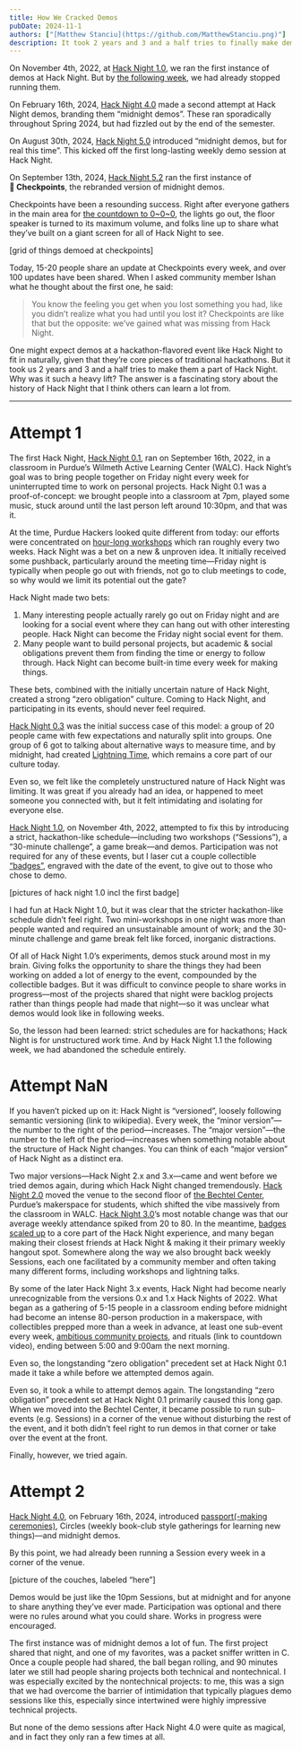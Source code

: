 ```yaml
---
title: How We Cracked Demos
pubDate: 2024-11-1
authors: ["[Matthew Stanciu](https://github.com/MatthewStanciu.png)"]
description: It took 2 years and 3 and a half tries to finally make demos a part of Hack Night. The story of made it such a heavy lift is the story of how Hack Night scaled up beyond our wildest dreams.
---
```


On November 4th, 2022, at [Hack Night 1.0](https://events.purduehackers.com/hack-night-10), we ran the first instance of demos at Hack Night. But by [the following week](https://events.purduehackers.com/hack-night-11), we had already stopped running them.

On February 16th, 2024, [Hack Night 4.0](https://events.purduehackers.com/hack-night-40) made a second attempt at Hack Night demos, branding them “midnight demos”. These ran sporadically throughout Spring 2024, but had fizzled out by the end of the semester.

On August 30th, 2024, [Hack Night 5.0](https://events.purduehackers.com/hack-night-50) introduced “midnight demos, but for real this time”. This kicked off the first long-lasting weekly demo session at Hack Night.

On September 13th, 2024, [Hack Night 5.2](https://events.purduehackers.com/hack-night-52) ran the first instance of **🏁&nbsp;Checkpoints**, the rebranded version of midnight demos.

Checkpoints have been a resounding success. Right after everyone gathers in the main area for [the countdown to 0\~0\~0](https://youtu.be/i6dzI7AhH40?si=Cb3uobpelj93n7dr), the lights go out, the floor speaker is turned to its maximum volume, and folks line up to share what they’ve built on a giant screen for all of Hack Night to see.

[grid of things demoed at checkpoints]

Today, 15-20 people share an update at Checkpoints every week, and over 100 updates have been shared. When I asked community member Ishan what he thought about the first one, he said:

> You know the feeling you get when you lost something you had, like you didn’t realize what you had until you lost it? Checkpoints are like that but the opposite: we’ve gained what was missing from Hack Night.

One might expect demos at a hackathon-flavored event like Hack Night to fit in naturally, given that they’re core pieces of traditional hackathons. But it took us 2 years and 3 and a half tries to make them a part of Hack Night. Why was it such a heavy lift? The answer is a fascinating story about the history of Hack Night that I think others can learn a lot from.

---

# Attempt 1

The first Hack Night, [Hack Night 0.1](https://events.purduehackers.com/hack-night-01), ran on September 16th, 2022, in a classroom in Purdue’s Wilmeth Active Learning Center (WALC). Hack Night’s goal was to bring people together on Friday night every week for uninterrupted time to work on personal projects. Hack Night 0.1 was a proof-of-concept: we brought people into a classroom at 7pm, played some music, stuck around until the last person left around 10:30pm, and that was it.

At the time, Purdue Hackers looked quite different from today: our efforts were concentrated on [hour-long workshops](https://events.purduehackers.com/sound-galaxy-2022) which ran roughly every two weeks. Hack Night was a bet on a new & unproven idea. It initially received some pushback, particularly around the meeting time—Friday night is typically when people go out with friends, not go to club meetings to code, so why would we limit its potential out the gate?

Hack Night made two bets:

1. Many interesting people actually rarely go out on Friday night and are looking for a social event where they can hang out with other interesting people. Hack Night can become the Friday night social event for them.
2. Many people want to build personal projects, but academic & social obligations prevent them from finding the time or energy to follow through. Hack Night can become built-in time every week for making things.

These bets, combined with the initially uncertain nature of Hack Night, created a strong “zero obligation” culture. Coming to Hack Night, and participating in its events, should never feel required.

[Hack Night 0.3](https://events.purduehackers.com/hack-night-03) was the initial success case of this model: a group of 20 people came with few expectations and naturally split into groups. One group of 6 got to talking about alternative ways to measure time, and by midnight, had created [Lightning Time](https://blog.purduehackers.com/posts/lightning-time), which remains a core part of our culture today.

Even so, we felt like the completely unstructured nature of Hack Night was limiting. It was great if you already had an idea, or happened to meet someone you connected with, but it felt intimidating and isolating for everyone else.

[Hack Night 1.0](https://blog.purduehackers.com/posts/hack-night-1point0), on November 4th, 2022, attempted to fix this by introducing a strict, hackathon-like schedule—including two workshops (“Sessions”), a “30-minute challenge”, a game break—and demos. Participation was not required for any of these events, but I laser cut a couple collectible [“badges”](https://blog.purduehackers.com/posts/the-best-badge), engraved with the date of the event, to give out to those who chose to demo.

[pictures of hack night 1.0 incl the first badge]

I had fun at Hack Night 1.0, but it was clear that the stricter hackathon-like schedule didn’t feel right. Two mini-workshops in one night was more than people wanted and required an unsustainable amount of work; and the 30-minute challenge and game break felt like forced, inorganic distractions.

Of all of Hack Night 1.0’s experiments, demos stuck around most in my brain. Giving folks the opportunity to share the things they had been working on added a lot of energy to the event, compounded by the collectible badges. But it was difficult to convince people to share works in progress—most of the projects shared that night were backlog projects rather than things people had made that night—so it was unclear what demos would look like in following weeks.

So, the lesson had been learned: strict schedules are for hackathons; Hack Night is for unstructured work time. And by Hack Night 1.1 the following week, we had abandoned the schedule entirely.

# Attempt NaN

If you haven’t picked up on it: Hack Night is “versioned”, loosely following semantic versioning (link to wikipedia). Every week, the “minor version”—the number to the right of the period—increases. The “major version”—the number to the left of the period—increases when something notable about the structure of Hack Night changes. You can think of each “major version” of Hack Night as a distinct era.

Two major versions—Hack Night 2.x and 3.x—came and went before we tried demos again, during which Hack Night changed tremendously. [Hack Night 2.0](https://blog.purduehackers.com/posts/hack-night-2.0) moved the venue to the second floor of [the Bechtel Center](https://purdue.edu/bidc), Purdue’s makerspace for students, which shifted the vibe massively from the classroom in WALC. [Hack Night 3.0](https://events.purduehackers.com/hack-night-30)’s most notable change was that our average weekly attendance spiked from 20 to 80. In the meantime, [badges scaled up](https://blog.purduehackers.com/posts/the-best-badge) to a core part of the Hack Night experience, and many began making their closest friends at Hack Night & making it their primary weekly hangout spot. Somewhere along the way we also brought back weekly Sessions, each one facilitated by a community member and often taking many different forms, including workshops and lightning talks.

By some of the later Hack Night 3.x events, Hack Night had become nearly unrecognizable from the versions 0.x and 1.x Hack Nights of 2022. What began as a gathering of 5-15 people in a classroom ending before midnight had become an intense 80-person production in a makerspace, with collectibles prepped more than a week in advance, at least one sub-event every week, [ambitious community projects](https://blog.purduehackers.com/posts/sign), and rituals (link to countdown video), ending between 5:00 and 9:00am the next morning.

Even so, the longstanding “zero obligation” precedent set at Hack Night 0.1 made it take a while before we attempted demos again.

Even so, it took a while to attempt demos again. The longstanding “zero obligation” precedent set at Hack Night 0.1 primarily caused this long gap. When we moved into the Bechtel Center, it became possible to run sub-events (e.g. Sessions) in a corner of the venue without disturbing the rest of the event, and it both didn’t feel right to run demos in that corner or take over the event at the front.

Finally, however, we tried again.

# Attempt 2

[Hack Night 4.0](https://events.purduehackers.com/hack-night-10), on February 16th, 2024, introduced [passport(-making ceremonies)](https://blog.purduehackers.com/posts/papers-please), Circles (weekly book-club style gatherings for learning new things)—and midnight demos.

By this point, we had already been running a Session every week in a corner of the venue.

[picture of the couches, labeled “here”]

Demos would be just like the 10pm Sessions, but at midnight and for anyone to share anything they’ve ever made. Participation was optional and there were no rules around what you could share. Works in progress were encouraged.

The first instance was of midnight demos a lot of fun. The first project shared that night, and one of my favorites, was a packet sniffer written in C. Once a couple people had shared, the ball began rolling, and 90 minutes later we still had people sharing projects both technical and nontechnical. I was especially excited by the nontechnical projects: to me, this was a sign that we had overcome the barrier of intimidation that typically plagues demo sessions like this, especially since intertwined were highly impressive technical projects.

But none of the demo sessions after Hack Night 4.0 were quite as magical, and in fact they only ran a few times at all.